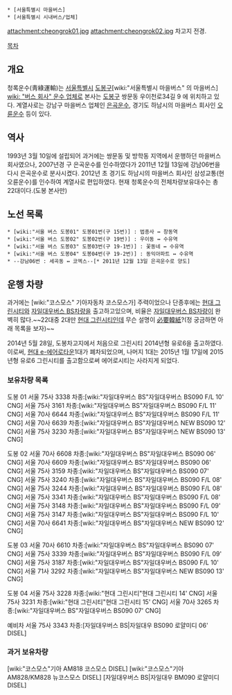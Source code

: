  * [서울특별시 마을버스]
 * [서울특별시 시내버스/업체]

attachment:cheongrok01.jpg
attachment:cheongrok02.jpg
차고지 전경.

[[목차]]
== 개요 ==
청록운수(靑綠運輸)는 [[서울특별시]] [[도봉구]][wiki:"서울특별시 마을버스" 의 마을버스] [[wiki: "버스 회사" 운수 업체]]로 본사는 [[도봉구]] 쌍문동 우이천로34길 9 에 위치하고 있다.  계열사로는 강남구 마을버스 업체인 [[은곡운수]], 경기도 하남시의 마을버스 회사인 [[오륜운수]] 등이 있다.

== 역사 ==
1993년 3월 10일에 설립되어 과거에는 쌍문동 및 방학동 지역에서 운행하던 마을버스회사였으나, 2007년경 구 은곡운수를 인수하였다가 2011년 12월 13일에 강남06번을 다시 은곡운수로 분사시켰다. 2012년 초 경기도 하남시의 마을버스 회사인 삼성교통(현 오륜운수)를 인수하여 계열사로 편입하였다. 현재 청록운수의 전체차량보유대수는 총 22대이다.(도봉 본사만)

== 노선 목록 ==
 * [wiki:"서울 버스 도봉01" 도봉01번(구 15번)] : 법종사 ↔ 창동역
 * [wiki:"서울 버스 도봉02" 도봉02번(구 19번)] : 우이동 ↔ 수유역
 * [wiki:"서울 버스 도봉03" 도봉03번(구 19-1번)] : 꽃동네 ↔ 수유역
 * [wiki:"서울 버스 도봉04" 도봉04번(구 19-2번)] : 동익아파트 ↔ 수유역
 * --강남06번 : 세곡동 ↔ 코엑스--[* 2011년 12월 13일 은곡운수로 양도]

== 운행 차량 ==
과거에는 [wiki:"코스모스" 기아자동차 코스모스가] 주력이었으나 단종후에는 [[현대 그린시티]]와 [[자일대우버스 BS]]차량을 출고하고있으며, 비율은 [[자일대우버스 BS]]차량이 완벽히 많다.~~22대중 2대만 [[현대 그린시티]]인데 무슨 설명이 [[必要韓紙]]?(정 궁금하면 아래 목록을 보자)~~

2014년 5월 28일, 도봉차고지에서 처음으로 그린시티 2014년형 유로6을 출고하였다. 이로써, [[현대 에어로타운|현대 e-에어로타운]]1대가 폐차되었으며, 나머지 1대는 2015년 1월 17일에 2015년형 유로6 그린시티를 출고함으로써 에어로시티는 사라지게 되었다.
=== 보유차량 목록 ===
도봉 01
서울 75사 3338  차종:[wiki:"자일대우버스 BS"자일대우버스 BS090 F/L 10' CNG]
서울 75사 3161  차종:[wiki:"자일대우버스 BS"자일대우버스 BS090 F/L 11' CNG]
서울 70사 6644  차종:[wiki:"자일대우버스 BS"자일대우버스 BS090 F/L 11' CNG]
서울 70사 6639  차종:[wiki:"자일대우버스 BS"자일대우버스 NEW BS090 12' CNG]
서울 75사 3230  차종:[wiki:"자일대우버스 BS"자일대우버스 NEW BS090 13' CNG]

도봉 02
서울 70사 6608  차종:[wiki:"자일대우버스 BS"자일대우버스 BS090 06' CNG]
서울 70사 6609  차종:[wiki:"자일대우버스 BS"자일대우버스 BS090 06' CNG]
서울 75사 3159  차종:[wiki:"자일대우버스 BS"자일대우버스 BS090 07' CNG]
서울 75사 3240  차종:[wiki:"자일대우버스 BS"자일대우버스 BS090 F/L 08' CNG]
서울 75사 3244  차종:[wiki:"자일대우버스 BS"자일대우버스 BS090 F/L 08' CNG]
서울 75사 3341  차종:[wiki:"자일대우버스 BS"자일대우버스 BS090 F/L 08' CNG]
서울 75사 3148  차종:[wiki:"자일대우버스 BS"자일대우버스 BS090 F/L 09' CNG]
서울 75사 3147  차종:[wiki:"자일대우버스 BS"자일대우버스 BS090 F/L 10' CNG]
서울 70사 6641  차종:[wiki:"자일대우버스 BS"자일대우버스 NEW BS090 12' CNG]

도봉 03
서울 70사 6610  차종:[wiki:"자일대우버스 BS"자일대우버스 BS090 07' CNG]
서울 75사 3339  차종:[wiki:"자일대우버스 BS"자일대우버스 BS090 F/L 09' CNG]
서울 75사 3187  차종:[wiki:"자일대우버스 BS"자일대우버스 BS090 F/L 10' CNG]
서울 71사 3292  차종:[wiki:"자일대우버스 BS"자일대우버스 NEW BS090 13' CNG]

도봉 04
서울 75사 3228  차종:[wiki:"현대 그린시티"현대 그린시티 14' CNG]
서울 75사 3231  차종:[wiki:"현대 그린시티"현대 그린시티 15' CNG]
서울 70사 3265  차종:[wiki:"자일대우버스 BS"자일대우버스 BS090 07' CNG]

예비차
서울 75사 3343  차종:[자일대우버스 BS|자일대우 BS090 로얄미디 06' DISEL]


=== 과거 보유차량 ===
[wiki:"코스모스"기아 AM818 코스모스 DISEL]
[wiki:"코스모스"기아 AM828/KM828 뉴코스모스 DISEL]
[자일대우버스 BS|자일대우 BM090 로얄미디 DISEL]

